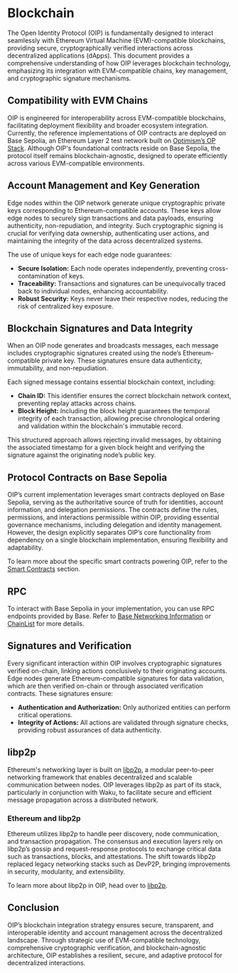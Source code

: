 # Blockchain

The Open Identity Protocol (OIP) is fundamentally designed to interact seamlessly with Ethereum Virtual Machine (EVM)-compatible blockchains, providing secure, cryptographically verified interactions across decentralized applications (dApps). This document provides a comprehensive understanding of how OIP leverages blockchain technology, emphasizing its integration with EVM-compatible chains, key management, and cryptographic signature mechanisms.

## Compatibility with EVM Chains

OIP is engineered for interoperability across EVM-compatible blockchains, facilitating deployment flexibility and broader ecosystem integration. Currently, the reference implementations of OIP contracts are deployed on Base Sepolia, an Ethereum Layer 2 test network built on [Optimism’s OP Stack](https://viem.sh/op-stack). Although OIP's foundational contracts reside on Base Sepolia, the protocol itself remains blockchain-agnostic, designed to operate efficiently across various EVM-compatible environments.

## Account Management and Key Generation

Edge nodes within the OIP network generate unique cryptographic private keys corresponding to Ethereum-compatible accounts. These keys allow edge nodes to securely sign transactions and data payloads, ensuring authenticity, non-repudiation, and integrity. Such cryptographic signing is crucial for verifying data ownership, authenticating user actions, and maintaining the integrity of the data across decentralized systems.

The use of unique keys for each edge node guarantees:

- **Secure Isolation:** Each node operates independently, preventing cross-contamination of keys.
- **Traceability:** Transactions and signatures can be unequivocally traced back to individual nodes, enhancing accountability.
- **Robust Security:** Keys never leave their respective nodes, reducing the risk of centralized key exposure.

## Blockchain Signatures and Data Integrity

When an OIP node generates and broadcasts messages, each message includes cryptographic signatures created using the node’s Ethereum-compatible private key. These signatures ensure data authenticity, immutability, and non-repudiation.

Each signed message contains essential blockchain context, including:

- **Chain ID:** This identifier ensures the correct blockchain network context, preventing replay attacks across chains.
- **Block Height:** Including the block height guarantees the temporal integrity of each transaction, allowing precise chronological ordering and validation within the blockchain's immutable record.

This structured approach allows rejecting invalid messages, by obtaining the associated timestamp for a given block height and verifying the signature against the originating node’s public key.

## Protocol Contracts on Base Sepolia

OIP’s current implementation leverages smart contracts deployed on Base Sepolia, serving as the authoritative source of truth for identities, account information, and delegation permissions. The contracts define the rules, permissions, and interactions permissible within OIP, providing essential governance mechanisms, including delegation and identity management. However, the design explicitly separates OIP’s core functionality from dependency on a single blockchain implementation, ensuring flexibility and adaptability.

To learn more about the specific smart contracts powering OIP, refer to the [Smart Contracts](/smart-contracts) section.

## RPC

To interact with Base Sepolia in your implementation, you can use RPC endpoints provided by Base. Refer to [Base Networking Information](https://docs.base.org/chain/network-information) or [ChainList](https://chainlist.org/chain/84532) for more details.

## Signatures and Verification

Every significant interaction within OIP involves cryptographic signatures verified on-chain, linking actions conclusively to their originating accounts. Edge nodes generate Ethereum-compatible signatures for data validation, which are then verified on-chain or through associated verification contracts. These signatures ensure:

- **Authentication and Authorization:** Only authorized entities can perform critical operations.
- **Integrity of Actions:** All actions are validated through signature checks, providing robust assurances of data authenticity.

## libp2p

Ethereum's networking layer is built on [libp2p](https://libp2p.io), a modular peer-to-peer networking framework that enables decentralized and scalable communication between nodes. OIP leverages libp2p as part of its stack, particularly in conjunction with Waku, to facilitate secure and efficient message propagation across a distributed network.

### Ethereum and libp2p

Ethereum utilizes libp2p to handle peer discovery, node communication, and transaction propagation. The consensus and execution layers rely on libp2p’s gossip and request-response protocols to exchange critical data such as transactions, blocks, and attestations. The shift towards libp2p replaced legacy networking stacks such as DevP2P, bringing improvements in security, modularity, and extensibility.

To learn more about libp2p in OIP, head over to [libp2p](/networking-layer/libp2p).

## Conclusion

OIP’s blockchain integration strategy ensures secure, transparent, and interoperable identity and account management across the decentralized landscape. Through strategic use of EVM-compatible technology, comprehensive cryptographic verification, and blockchain-agnostic architecture, OIP establishes a resilient, secure, and adaptive protocol for decentralized interactions.

